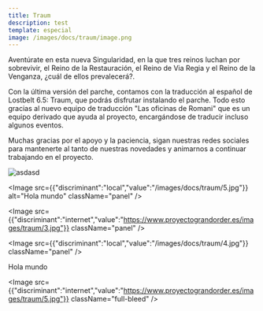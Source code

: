 ```yaml
---
title: Traum
description: test
template: especial
image: /images/docs/traum/image.png
---
```

Aventúrate en esta nueva Singularidad, en la que tres reinos luchan por sobrevivir, el Reino de la Restauración, el Reino de Via Regia y el Reino de la Venganza, ¿cuál de ellos prevalecerá?.

Con la última versión del parche, contamos con la traducción al español de Lostbelt 6.5: Traum, que podrás disfrutar instalando el parche.
Todo esto gracias al nuevo equipo de traducción "Las oficinas de Romani" que es un equipo derivado que ayuda al proyecto, encargándose de traducir incluso algunos eventos.

Muchas gracias por el apoyo y la paciencia, sigan nuestras redes sociales para mantenerte al tanto de nuestras novedades y animarnos a continuar trabajando en el proyecto.

<Carousel>
  <Image src={{"discriminant":"internet","value":"https://www.proyectograndorder.es/images/traum/2.jpg"}} alt="asdasd" className="panel" />

  <Image src={{"discriminant":"local","value":"/images/docs/traum/5.jpg"}} alt="Hola mundo" className="panel" />

  <Image src={{"discriminant":"internet","value":"https://www.proyectograndorder.es/images/traum/3.jpg"}} className="panel" />

  <Image src={{"discriminant":"local","value":"/images/docs/traum/4.jpg"}} className="panel" />
</Carousel>

Hola mundo

<Image src={{"discriminant":"internet","value":"https://www.proyectograndorder.es/images/traum/5.jpg"}} className="full-bleed" />
